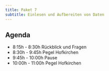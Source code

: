 ```yaml
---
title: Paket 7
subtitle: Einlesen und Aufbereiten von Daten
---
```


## Agenda

-  8:15h - 8:30h Rückblick und Fragen
-  8:30h - 9:45h Pegel Hofkirchen
-  9:45h - 10:00h Pause
-  10:00h - 11:00h Pegel Hofkirchen
